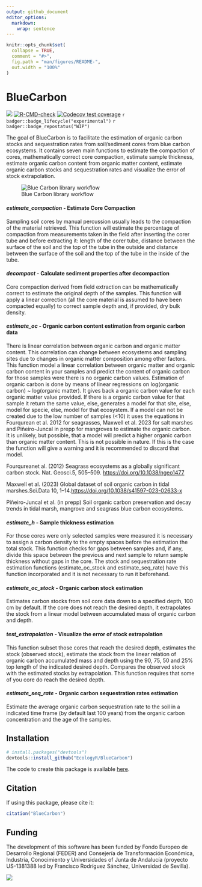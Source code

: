 ```yaml
---
output: github_document
editor_options: 
  markdown: 
    wrap: sentence
---
```


<!-- README.md is generated from README.Rmd. Please edit that file -->

```r
knitr::opts_chunk$set(
  collapse = TRUE,
  comment = "#>",
  fig.path = "man/figures/README-",
  out.width = "100%"
)
```

# BlueCarbon

<!-- badges: start -->
![](https://img.shields.io/github/r-package/v/EcologyR/BlueCarbon)
[![R-CMD-check](https://github.com/EcologyR/BlueCarbon/actions/workflows/R-CMD-check.yaml/badge.svg)](https://github.com/EcologyR/BlueCarbon/actions/workflows/R-CMD-check.yaml)
[![Codecov test coverage](https://codecov.io/gh/EcologyR/BlueCarbon/graph/badge.svg)](https://app.codecov.io/gh/EcologyR/BlueCarbon)
`r badger::badge_lifecycle("experimental")`
`r badger::badge_repostatus("WIP")`
<!-- badges: end -->

The goal of BlueCarbon is to facilitate the estimation of organic carbon stocks and sequestration rates from soil/sediment cores from blue carbon ecosystems.
It contains seven main functions to estimate the compaction of cores, mathematically correct core compaction, estimate sample thickness, estimate organic carbon content from organic matter content, estimate organic carbon stocks and sequestration rates and visualize the error of stock extrapolation.

![Blue Carbon library workflow](man/figures/BC_workflow-01.png)

#### ***estimate_compaction*** **- Estimate Core Compaction**

Sampling soil cores by manual percussion usually leads to the compaction of the material retrieved.
This function will estimate the percentage of compaction from measurements taken in the field after inserting the corer tube and before extracting it: length of the corer tube, distance between the surface of the soil and the top of the tube in the outside and distance between the surface of the soil and the top of the tube in the inside of the tube.

#### ***decompact*** **- Calculate sediment properties after decompaction**

Core compaction derived from field extraction can be mathematically correct to estimate the original depth of the samples.
This function will apply a linear correction (all the core material is assumed to have been compacted equally) to correct sample depth and, if provided, dry bulk density.

#### ***estimate_oc*** **- Organic carbon content estimation from organic carbon data**

There is linear correlation between organic carbon and organic matter content.
This correlation can change between ecosystems and sampling sites due to changes in organic matter composition among other factors.
This function model a linear correlation between organic matter and organic carbon content in your samples and predict the content of organic carbon for those samples were there is no organic carbon values.
Estimation of organic carbon is done by means of linear regressions on log(organic carbon) \~ log(organic matter).
It gives back a organic carbon value for each organic matter value provided.
If there is a organic carbon value for that sample it return the same value, else, generates a model for that site, else, model for specie, else, model for that ecosystem.
If a model can not be created due to the low number of samples (\<10) it uses the equations in Fourqurean et al. 2012 for seagrasses, Maxwell et al. 2023 for salt marshes and Piñeiro-Juncal in prepp for mangroves to estimate the organic carbon.
It is unlikely, but possible, that a model will predict a higher organic carbon than organic matter content.
This is not possible in nature. If this is the case the function will give a warning and it is recommended to discard that model.

Fourqureanet al. (2012) Seagrass ecosystems as a globally significant carbon stock.
Nat. Geosci.5, 505–509. <https://doi.org/10.1038/ngeo1477>

Maxwell et al. (2023) Global dataset of soil organic carbon in tidal marshes.Sci.Data 10, 1–14.<https://doi.org/10.1038/s41597-023-02633-x>

Piñeiro-Juncal et al. (in prepp) Soil organic carbon preservation and decay trends in tidal marsh, mangrove and seagrass blue carbon ecosystems.

#### ***estimate_h*** **- Sample thickness estimation**

For those cores were only selected samples were measured it is necessary to assign a carbon density to the empty spaces before the estimation the total stock.
This function checks for gaps between samples and, if any, divide this space between the previous and next sample to return sample thickness without gaps in the core.
The stock and sequestration rate estimation functions (estimate_oc_stock and estimate_seq_rate) have this function incorporated and it is not necessary to run it beforehand.

#### ***estimate_oc_stock*** **- Organic carbon stock estimation**

Estimates carbon stocks from soil core data down to a specified depth, 100 cm by default.
If the core does not reach the desired depth, it extrapolates the stock from a linear model between accumulated mass of organic carbon and depth.

#### ***test_extrapolation*** **- Visualize the error of stock extrapolation**

This function subset those cores that reach the desired depth, estimates the stock (observed stock), estimate the stock from the linear relation of organic carbon accumulated mass and depth using the 90, 75, 50 and 25% top length of the indicated desired depth.
Compares the observed stock with the estimated stocks by extrapolation.
This function requires that some of you core do reach the desired depth.

#### ***estimate_seq_rate*** **- Organic carbon sequestration rates estimation**

Estimate the average organic carbon sequestration rate to the soil in a indicated time frame (by default last 100 years) from the organic carbon concentration and the age of the samples.

## Installation

``` r
# install.packages("devtools")
devtools::install_github("EcologyR/BlueCarbon")
```

The code to create this package is available [here](https://github.com/EcologyR/BlueCarbon).

## Citation

If using this package, please cite it:

```r
citation("BlueCarbon")
```

## Funding

The development of this software has been funded by Fondo Europeo de Desarrollo Regional (FEDER) and Consejería de Transformación Económica, Industria, Conocimiento y Universidades of Junta de Andalucía (proyecto US-1381388 led by Francisco Rodríguez Sánchez, Universidad de Sevilla).

![](https://ecologyr.github.io/workshop/images/logos.png)
